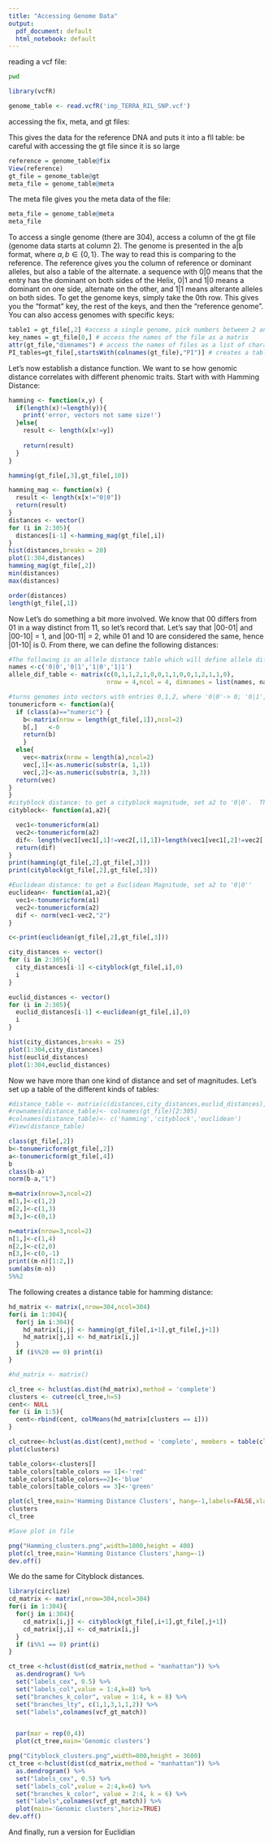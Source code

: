 ```yaml
---
title: "Accessing Genome Data"
output:
  pdf_document: default
  html_notebook: default
---
```


reading a vcf file: 

```bash
pwd
```


```r
library(vcfR)

genome_table <- read.vcfR('imp_TERRA_RIL_SNP.vcf')
```

 accessing the fix, meta, and gt files: 

This gives the data for the reference DNA and puts it into a fll table: be careful with accessing the gt file since it is so large

```r
reference = genome_table@fix
View(reference)
gt_file = genome_table@gt
meta_file = genome_table@meta

```

The meta file gives you the meta data of the file: 

```r
meta_file = genome_table@meta
meta_file
```

To access a single genome (there are 304), access a column of the gt file (genome data starts at column 2). The genome is presented in the a|b format, where $a,b \in \{ 0,1 \}$.  The way to read this is comparing to the reference.  The reference gives you the column of reference or dominant alleles, but also a table of the alternate.  a sequence with 0|0 means that the entry has the dominant on both sides of the Helix, 0|1 and 1|0 means a dominant on one side, alternate on the other, and 1|1 means alterante alleles on both sides. To get the genome keys, simply take the 0th row. This gives you the "format" key, the rest of the keys, and then the "reference genome".  You can also access genomes with specific keys:

```r
table1 = gt_file[,2] #access a single genome, pick numbers between 2 and 305
key_names = gt_file[0,] # access the names of the file as a matrix
attr(gt_file,"dimnames") # access the names of files as a list of character strings
PI_tables=gt_file[,startsWith(colnames(gt_file),"PI")] # creates a table of genomes whose IDs begin with PI


```

Let's now establish a distance function.  We want to se how genomic distance correlates with different phenomic traits.  Start with with Hamming Distance: 

```r
hamming <- function(x,y) {
  if(length(x)!=length(y)){
    print('error, vectors not same size!')
  }else{
    result <- length(x[x!=y])
    
    return(result)
  }
}

hamming(gt_file[,3],gt_file[,10])

hamming_mag <- function(x) {
  result <- length(x[x!="0|0"])
  return(result)
}
distances <- vector()
for (i in 2:305){
  distances[i-1] <-hamming_mag(gt_file[,i])
}
hist(distances,breaks = 20)
plot(1:304,distances)
hamming_mag(gt_file[,2])
min(distances)
max(distances)

order(distances)
length(gt_file[,1])
```
Now Let's do something a bit more involved.  We know that 00 differs from 01 in a way distinct from 11, so let's record that. Let's say that |00-01| and |00-10| = 1, and |00-11| = 2, while 01 and 10 are considered the same, hence |01-10| is 0. From there, we can define the following distances: 

```r
#The following is an allele distance table which will define allele differences
names <-c('0|0','0|1','1|0','1|1')
allele_dif_table <- matrix(c(0,1,1,2,1,0,0,1,1,0,0,1,2,1,1,0),
                           nrow = 4,ncol = 4, dimnames = list(names, names))

#turns genomes into vectors with entries 0,1,2, where '0|0'-> 0; '0|1','1|0' ->1; '1|1'-> 2. 
tonumericform <- function(a){
  if (class(a)=="numeric") {
    b<-matrix(nrow = length(gt_file[,1]),ncol=2)
    b[,]   <-0       
    return(b)
    }
  else{
    vec<-matrix(nrow = length(a),ncol=2)
    vec[,1]<-as.numeric(substr(a, 1,1))
    vec[,2]<-as.numeric(substr(a, 3,3))
  return(vec)
} 
}
#cityblock distance: to get a cityblock magnitude, set a2 to '0|0'.  This is similar to the l_1 distance of a vector
cityblock<- function(a1,a2){

  vec1<-tonumericform(a1)
  vec2<-tonumericform(a2)
  dif<- length(vec1[vec1[,1]!=vec2[,1],1])+length(vec1[vec1[,2]!=vec2[,2],1])
  return(dif)
}
print(hamming(gt_file[,2],gt_file[,3]))
print(cityblock(gt_file[,2],gt_file[,3]))

#Euclidean distance: to get a Euclidean Magnitude, set a2 to '0|0''
euclidean<- function(a1,a2){
  vec1<-tonumericform(a1)
  vec2<-tonumericform(a2)
  dif <- norm(vec1-vec2,"2")
}

c<-print(euclidean(gt_file[,2],gt_file[,3]))

city_distances <- vector()
for (i in 2:305){
  city_distances[i-1] <-cityblock(gt_file[,i],0)
  i
}

euclid_distances <- vector()
for (i in 2:305){
  euclid_distances[i-1] <-euclidean(gt_file[,i],0)
  i
}

hist(city_distances,breaks = 25)
plot(1:304,city_distances)
hist(euclid_distances)
plot(1:304,euclid_distances)
```


Now we have more than one kind of distance and set of magnitudes.   Let's set up a table of the different kinds of tables:
```r
#distance_table <- matrix(c(distances,city_distances,euclid_distances),nrow = 304, ncol = 3)
#rownames(distance_table)<- colnames(gt_file)[2:305]
#colnames(distance_table)<- c('hamming','cityblock','euclidean')
#View(distance_table)

class(gt_file[,2])
b<-tonumericform(gt_file[,2])
a<-tonumericform(gt_file[,4])
b
class(b-a)
norm(b-a,"1")


```

```r
m=matrix(nrow=3,ncol=2)
m[1,]<-c(1,2)
m[2,]<-c(1,3)
m[3,]<-c(0,1)

n=matrix(nrow=3,ncol=2)
n[1,]<-c(1,4)
n[2,]<-c(2,0)
n[3,]<-c(0,-1)
print((m-n)[1:2,])
sum(abs(m-n))
5%%2
```
The following creates a distance table for hamming distance:
```r
hd_matrix <- matrix(,nrow=304,ncol=304)
for(i in 1:304){
  for(j in i:304){
    hd_matrix[i,j] <- hamming(gt_file[,i+1],gt_file[,j+1])
    hd_matrix[j,i] <- hd_matrix[i,j]
  }
  if (i%%20 == 0) print(i)
}

```


```r
#hd_matrix <- matrix()

cl_tree <- hclust(as.dist(hd_matrix),method = 'complete')
clusters <- cutree(cl_tree,h=5)
cent<- NULL
for (i in 1:5){
  cent<-rbind(cent, colMeans(hd_matrix[clusters == i]))
}

cl_cutree<-hclust(as.dist(cent),method = 'complete', members = table(clusters))
plot(clusters)

table_colors<-clusters[]
table_colors[table_colors == 1]<-'red'
table_colors[table_colors==2]<-'blue'
table_colors[table_colors == 3]<-'green'

plot(cl_tree,main='Hamming Distance Clusters', hang=-1,labels=FALSE,xlab = "Genome Keys",col= table_colors)
clusters
cl_tree
```


```r
#Save plot in file

png("Hamming_clusters.png",width=1800,height = 400)
plot(cl_tree,main='Hamming Distance Clusters',hang=-1)
dev.off()

```
We do the same for Cityblock distances.

```r
library(circlize)
cd_matrix <- matrix(,nrow=304,ncol=304)
for(i in 1:304){
  for(j in i:304){
    cd_matrix[i,j] <- cityblock(gt_file[,i+1],gt_file[,j+1])
    cd_matrix[j,i] <- cd_matrix[i,j]
  }
  if (i%%1 == 0) print(i)
}

ct_tree <-hclust(dist(cd_matrix,method = "manhattan")) %>% 
  as.dendrogram() %>% 
  set("labels_cex", 0.5) %>%
  set("labels_col",value = 1:4,k=8) %>%
  set("branches_k_color", value = 1:4, k = 8) %>%
  set("branches_lty", c(1,1,3,1,1,2)) %>%
  set("labels",colnames(vcf_gt_match)) 


  par(mar = rep(0,4))
  plot(ct_tree,main='Genomic clusters') 

```


 
 
```r
png("Cityblock_clusters.png",width=800,height = 3600)
ct_tree <-hclust(dist(cd_matrix,method = "manhattan")) %>% 
  as.dendrogram() %>% 
  set("labels_cex", 0.5) %>%
  set("labels_col",value = 2:4,k=6) %>%
  set("branches_k_color", value = 2:4, k = 6) %>%
  set("labels",colnames(vcf_gt_match)) %>%
  plot(main='Genomic clusters',horiz=TRUE) 
dev.off()
```

And finally, run a version for Euclidian